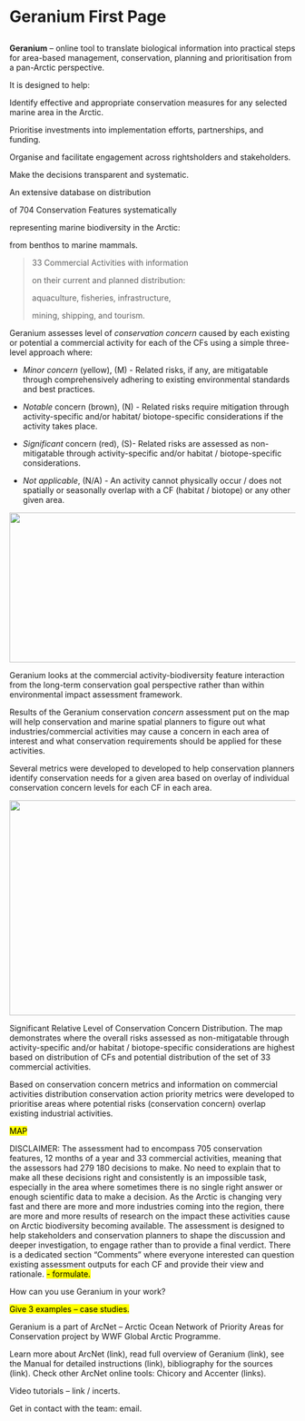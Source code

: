 # Geranium First Page

##

###

**Geranium** -- online tool to translate biological information into practical steps for area-based management, conservation, planning and prioritisation from a pan-Arctic perspective. 

It is designed to help:

Identify effective and appropriate conservation measures for any selected marine area in the Arctic.

Prioritise investments into implementation efforts, partnerships, and funding.

Organise and facilitate engagement across rightsholders and stakeholders.

Make the decisions transparent and systematic.

An extensive database on distribution

of 704 Conservation Features systematically

representing marine biodiversity in the Arctic:

from benthos to marine mammals.

> 33 Commercial Activities with information
>
> on their current and planned distribution:
>
> aquaculture, fisheries, infrastructure,
>
> mining, shipping, and tourism.

Geranium assesses level of *conservation concern* caused by each existing or potential a commercial activity for each of the CFs using a simple three-level approach where:

-   *Minor concern* (yellow), (M) - Related risks, if any, are mitigatable through comprehensively adhering to existing environmental standards and best practices.

-   *Notable* concern (brown), (N) - Related risks require mitigation through activity-specific and/or habitat/ biotope-specific considerations if the activity takes place.

-   *Significant* concern (red), (S)- Related risks are assessed as non-mitigatable through activity-specific and/or habitat / biotope-specific considerations.

-   *Not applicable*, (N/A) - An activity cannot physically occur / does not spatially or seasonally overlap with a CF (habitat / biotope) or any other given area.

![](./getStarted/image1.png){width="6.268055555555556in" height="2.7569444444444446in"}

Geranium looks at the commercial activity-biodiversity feature interaction from the long-term conservation goal perspective rather than within environmental impact assessment framework.

Results of the Geranium conservation *concern* assessment put on the map will help conservation and marine spatial planners to figure out what industries/commercial activities may cause a concern in each area of interest and what conservation requirements should be applied for these activities.

Several metrics were developed to developed to help conservation planners identify conservation needs for a given area based on overlay of individual conservation concern levels for each CF in each area.

![](./getStarted/image2.png){width="5.333333333333333in" height="3.9482972440944883in"}

Significant Relative Level of Conservation Concern Distribution. The map demonstrates where the overall risks assessed as non-mitigatable through activity-specific and/or habitat / biotope-specific considerations are highest based on distribution of CFs and potential distribution of the set of 33 commercial activities.

Based on conservation concern metrics and information on commercial activities distribution conservation action priority metrics were developed to prioritise areas where potential risks (conservation concern) overlap existing industrial activities.

[MAP]{.mark}

DISCLAIMER: The assessment had to encompass 705 conservation features, 12 months of a year and 33 commercial activities, meaning that the assessors had 279 180 decisions to make. No need to explain that to make all these decisions right and consistently is an impossible task, especially in the area where sometimes there is no single right answer or enough scientific data to make a decision. As the Arctic is changing very fast and there are more and more industries coming into the region, there are more and more results of research on the impact these activities cause on Arctic biodiversity becoming available. The assessment is designed to help stakeholders and conservation planners to shape the discussion and deeper investigation, to engage rather than to provide a final verdict. There is a dedicated section "Comments" where everyone interested can question existing assessment outputs for each CF and provide their view and rationale. [- formulate.]{.mark}

How can you use Geranium in your work?

[Give 3 examples -- case studies.]{.mark}

Geranium is a part of ArcNet -- Arctic Ocean Network of Priority Areas for Conservation project by WWF Global Arctic Programme.

Learn more about ArcNet (link), read full overview of Geranium (link), see the Manual for detailed instructions (link), bibliography for the sources (link). Check other ArcNet online tools: Chicory and Accenter (links).

Video tutorials -- link / incerts.

Get in contact with the team: email.
